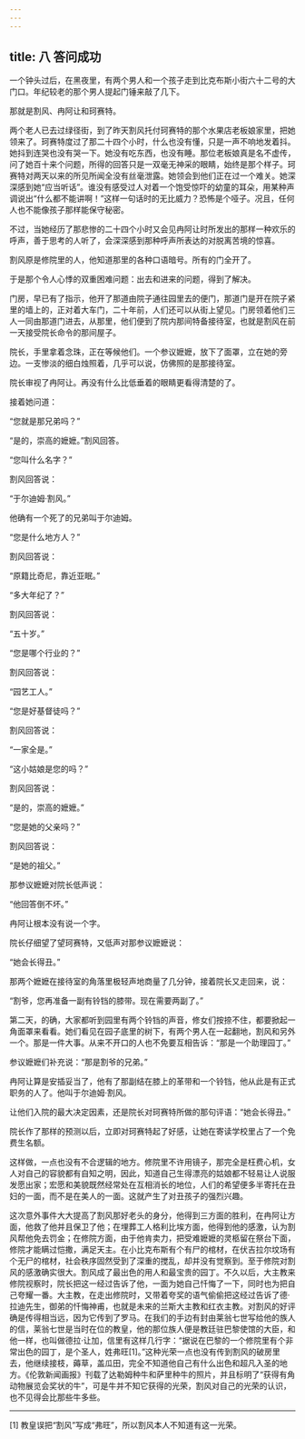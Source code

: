 ```yaml
---
---
---
```

title: 八 答问成功
---




一个钟头过后，在黑夜里，有两个男人和一个孩子走到比克布斯小街六十二号的大门口。年纪较老的那个男人提起门锤来敲了几下。

那就是割风、冉阿让和珂赛特。

两个老人已去过绿径街，到了昨天割风托付珂赛特的那个水果店老板娘家里，把她领来了。珂赛特度过了那二十四个小时，什么也没有懂，只是一声不响地发着抖。她抖到连哭也没有哭一下。她没有吃东西，也没有睡。那位老板娘真是名不虚传，问了她百十来个问题，所得的回答只是一双毫无神采的眼睛，始终是那个样子。珂赛特对两天以来的所见所闻全没有丝毫泄露。她领会到他们正在过一个难关。她深深感到她“应当听话”。谁没有感受过人对着一个饱受惊吓的幼童的耳朵，用某种声调说出“什么都不能讲啊！”这样一句话时的无比威力？恐怖是个哑子。况且，任何人也不能像孩子那样能保守秘密。

不过，当她经历了那悲惨的二十四个小时又会见冉阿让时所发出的那样一种欢乐的呼声，善于思考的人听了，会深深感到那种呼声所表达的对脱离苦境的惊喜。

割风原是修院里的人，他知道那里的各种口语暗号。所有的门全开了。

于是那个令人心悸的双重困难问题：出去和进来的问题，得到了解决。

门房，早已有了指示，他开了那道由院子通往园里去的便门，那道门是开在院子紧里的墙上的，正对着大车门，二十年前，人们还可以从街上望见。门房领着他们三人一同由那道门进去，从那里，他们便到了院内那间特备接待室，也就是割风在前一天接受院长命令的那间屋子。

院长，手里拿着念珠，正在等候他们。一个参议嬷嬷，放下了面罩，立在她的旁边。一支惨淡的细白烛照着，几乎可以说，仿佛照的是那接待室。

院长审视了冉阿让。再没有什么比低垂着的眼睛更看得清楚的了。

接着她问道：

“您就是那兄弟吗？”

“是的，崇高的嬷嬷。”割风回答。

“您叫什么名字？”

割风回答说：

“于尔迪姆·割风。”

他确有一个死了的兄弟叫于尔迪姆。

“您是什么地方人？”

割风回答说：

“原籍比奇尼，靠近亚眠。”

“多大年纪了？”

割风回答说：

“五十岁。”

“您是哪个行业的？”

割风回答说：

“园艺工人。”

“您是好基督徒吗？”

割风回答说：

“一家全是。”

“这小姑娘是您的吗？”

割风回答说：

“是的，崇高的嬷嬷。”

“您是她的父亲吗？”

割风回答说：

“是她的祖父。”

那参议嬷嬷对院长低声说：

“他回答倒不坏。”

冉阿让根本没有说一个字。

院长仔细望了望珂赛特，又低声对那参议嬷嬷说：

“她会长得丑。”

那两个嬷嬷在接待室的角落里极轻声地商量了几分钟，接着院长又走回来，说：

“割爷，您再准备一副有铃铛的膝带。现在需要两副了。”

第二天，的确，大家都听到园里有两个铃铛的声音，修女们按捺不住，都要掀起一角面罩来看看。她们看见在园子底里的树下，有两个男人在一起翻地，割风和另外一个。那是一件大事。从来不开口的人也不免要互相告诉：“那是一个助理园丁。”

参议嬷嬷们补充说：“那是割爷的兄弟。”

冉阿让算是安插妥当了，他有了那副结在膝上的革带和一个铃铛，他从此是有正式职务的人了。他叫于尔迪姆·割风。

让他们入院的最大决定因素，还是院长对珂赛特所做的那句评语：“她会长得丑。”

院长作了那样的预测以后，立即对珂赛特起了好感，让她在寄读学校里占了一个免费生名额。

这样做，一点也没有不合逻辑的地方。修院里不许用镜子，那完全是枉费心机，女人对自己的容貌都有自知之明，因此，知道自己生得漂亮的姑娘都不轻易让人说服发愿出家；宏愿和美貌既然经常处在互相消长的地位，人们的希望便多半寄托在丑妇的一面，而不是在美人的一面。这就产生了对丑孩子的强烈兴趣。

这次意外事件大大提高了割风那好老头的身分，他得到三方面的胜利，在冉阿让方面，他救了他并且保卫了他；在埋葬工人格利比埃方面，他得到他的感激，认为割风帮他免去罚金；在修院方面，由于他肯卖力，把受难嬷嬷的灵柩留在祭台下面，修院才能瞒过恺撒，满足天主。在小比克布斯有个有尸的棺材，在伏吉拉尔坟场有个无尸的棺材，社会秩序固然受到了深重的搅乱，却并没有觉察到。至于修院对割风的感激确实很大。割风成了最出色的用人和最宝贵的园丁。不久以后，大主教来修院视察时，院长把这一经过告诉了他，一面为她自己忏悔了一下，同时也为把自己夸耀一番。大主教，在走出修院时，又带着夸奖的语气偷偷把这经过告诉了德·拉迪先生，御弟的忏悔神甫，也就是未来的兰斯大主教和红衣主教。对割风的好评确是传得相当远，因为它传到了罗马。在我们的手边有封由莱翁七世写给他的族人的信，莱翁七世是当时在位的教皇，他的那位族人便是教廷驻巴黎使馆的大臣，和他一样，也叫做德拉·让加，信里有这样几行字：“据说在巴黎的一个修院里有个非常出色的园丁，是个圣人，姓弗旺[1]。”这种光荣一点也没有传到割风的破房里去，他继续接枝，薅草，盖瓜田，完全不知道他自己有什么出色和超凡入圣的地方。《伦敦新闻画报》刊载了达勒姆种牛和萨里种牛的照片，并且标明了“获得有角动物展览会奖状的牛”，可是牛并不知它获得的光荣，割风对自己的光荣的认识，也不见得会比那些牛多些。



* * *



[1] 教皇误把“割风”写成“弗旺”，所以割风本人不知道有这一光荣。